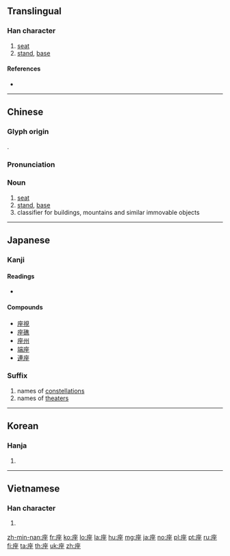 {{also|坐}}
==Translingual==

===Han character===
{{Han char|rn=53|rad=广|as=07|sn=10|four=00214|canj=IOOG|ids=⿸广坐}}

# [[seat]]
# [[stand]], [[base]]

====References====
* {{Han ref|kx=0346.030|dkj=09319|dj=0655.190|hdz=20886.030|uh=5EA7|ud=24231|bh=AE79|bd=44665}}

----

==Chinese==
{{zh-forms}}

===Glyph origin===
{{Han etym}}
{{Han compound|广|坐|c1=s|c2=p|t1=house on cliff|ls=psc}}.

===Pronunciation===
{{zh-pron
|m=zuò
|c=zo6,zo2
|h=pfs=chho
|md=
|mn=qz:chǒ͘/tw,xm,zz:chō/qz:chǒ/tw,xm,zz:chē/twv:chó
|mn_note=chǒ͘/chō - literary; chǒ/chē - vernacular
|w=
|mc=y
|oc=y
|cat=n
}}

===Noun===
{{zh-noun|mw=個}}

# [[seat]]
# [[stand]], [[base]]
# classifier for buildings, mountains and similar immovable objects

----

==Japanese==

===Kanji===
{{ja-kanji|grade=6|rs=广07}}

====Readings====
* {{ja-readings|goon=[[ざ]] (za)|kanon=[[さ]] (sa)|kun=[[すわる]] (suwaru), [[くら]] (kura), [[います]] (imasu)}}

====Compounds====
* [[座視]]
* [[座礁]]
* [[座州]]
* [[端座]]
* [[連座]]

===Suffix===
{{ja-pos|suffix|ざ}}

# names of [[constellation]]s
# names of [[theater]]s

----

==Korean==

===Hanja===
{{ko-hanja|hangeul=좌|rv=jwa|mr=chwa|y=cwa}}

# {{defn|lang=ko|sort=广07}}

----

==Vietnamese==

===Han character===
{{vi-hantu|[[toạ]], [[toà]], [[phụng]]|rs=广07}}

# {{defn|lang=vi|sort=广07}}

[[zh-min-nan:座]]
[[fr:座]]
[[ko:座]]
[[lo:座]]
[[la:座]]
[[hu:座]]
[[mg:座]]
[[ja:座]]
[[no:座]]
[[pl:座]]
[[pt:座]]
[[ru:座]]
[[fi:座]]
[[ta:座]]
[[th:座]]
[[uk:座]]
[[zh:座]]